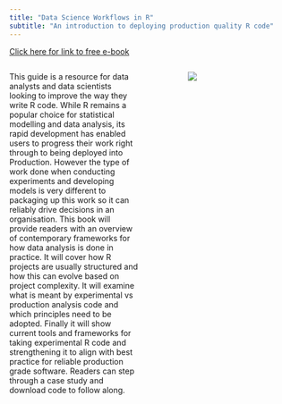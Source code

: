 ```yaml
---
title: "Data Science Workflows in R"  
subtitle: "An introduction to deploying production quality R code"
---  
```


[Click here for link to free e-book](https://datasciworkflows.netlify.app/)

:::: {.columns}

::: {.column width="50%"}
This guide is a resource for data analysts and data scientists looking to improve the way they write R code. While R remains a popular choice for statistical modelling and data analysis, its rapid development has enabled users to progress their work right through to being deployed into Production. However the type of work done when conducting experiments and developing models is very different to packaging up this work so it can reliably drive decisions in an organisation. This book will provide readers with an overview of contemporary frameworks for how data analysis is done in practice. It will cover how R projects are usually structured and how this can evolve based on project complexity. It will examine what is meant by experimental vs production analysis code and which principles need to be adopted. Finally it will show current tools and frameworks for taking experimental R code and strengthening it to align with best practice for reliable production grade software. Readers can step through a case study and download code to follow along.
:::

::: {.column width="10%"}

:::  

::: {.column width="40%"}
![](featured.png)
:::

::::  





